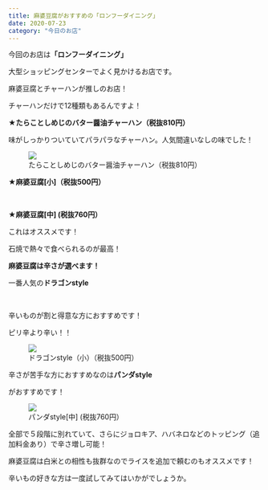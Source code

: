 ```yaml
---
title: 麻婆豆腐がおすすめの「ロンフーダイニング」
date: 2020-07-23
category: "今日のお店"
---
```


今回のお店は<strong>「ロンフーダイニング」<br/></strong>

大型ショッピングセンターでよく見かけるお店です。

麻婆豆腐とチャーハンが推しのお店！

チャーハンだけで12種類もあるんですよ！

<strong>★たらことしめじのバター醤油チャーハン（税抜810円）<br/></strong>

味がしっかりついていてパラパラなチャーハン。人気間違いなしの味でした！

<figure><img src={require("./IMG_1953.jpg")} /><figcaption>たらことしめじのバター醤油チャーハン（税抜810円）</figcaption></figure>

★<strong>麻婆豆腐[小]（税抜500円）</strong>

<br/>

★<strong>麻婆豆腐[中] (税抜760円）<br/></strong>

これはオススメです！<br/>

石焼で熱々で食べられるのが最高！

<strong>麻婆豆腐は辛さが選べます！</strong>

一番人気の<strong>ドラゴンstyle</strong>

<br/>

辛いものが割と得意な方におすすめです！<br/>

ピリ辛より辛い！！

<figure><img src={require("./IMG_1954.jpg")} /><figcaption>ドラゴンstyle（小）（税抜500円）</figcaption></figure>

辛さが苦手な方におすすめなのは<strong>パンダstyle</strong>

がおすすめです！

<figure><img src={require("./IMG_1955.jpg")} /><figcaption>パンダstyle[中] (税抜760円）</figcaption></figure>

全部で５段階に別れていて、さらにジョロキア、ハバネロなどのトッピング（追加料金あり）で辛さ増し可能！

麻婆豆腐は白米との相性も抜群なのでライスを追加で頼むのもオススメです！

辛いもの好きな方は一度試してみてはいかがでしょうか。




